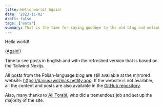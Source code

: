 ```yaml
---
title: Hello world! Again!
date: '2023-11-02'
draft: false
tags: ['meta']
summary: That is the time for saying goodbye to the old blog and welcome to the new one!
---
```


Hello world!

([Again!](https://dariuszwozniak.netlify.app))

Time to see posts in English and with the refreshed version that is based on the Tailwind Nextjs.

All posts from the Polish-language blog are still available at the mirrored website: https://dariuszwozniak.netlify.app. If the website is not available, all the content and posts are also available in the [GitHub repository](https://github.com/dariusz-wozniak/dariuszwozniak.net).

Also, many thanks to [Ali Torabi](https://github.com/torabi-ali), who did a tremendous job and set up the majority of the site.
